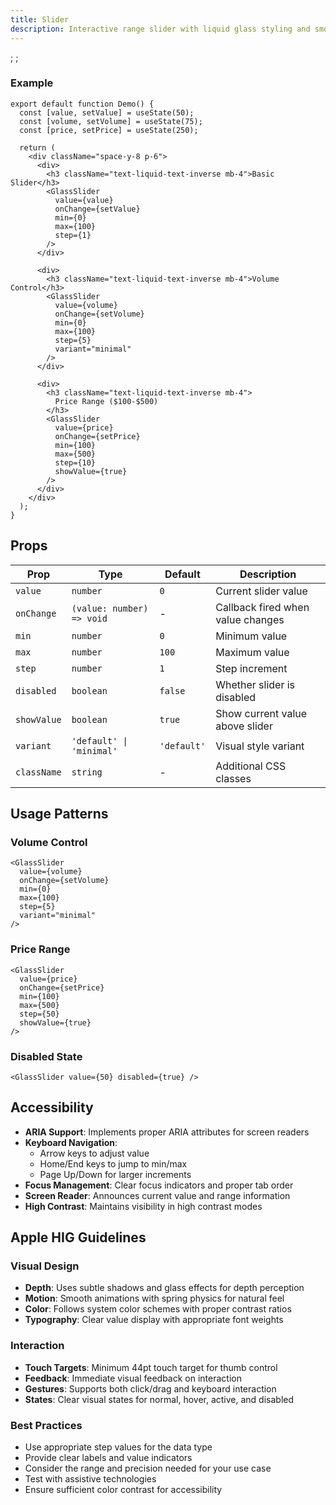 ```yaml
---
title: Slider
description: Interactive range slider with liquid glass styling and smooth animations.
---
```


;
;

### Example

```tsx
export default function Demo() {
  const [value, setValue] = useState(50);
  const [volume, setVolume] = useState(75);
  const [price, setPrice] = useState(250);

  return (
    <div className="space-y-8 p-6">
      <div>
        <h3 className="text-liquid-text-inverse mb-4">Basic Slider</h3>
        <GlassSlider
          value={value}
          onChange={setValue}
          min={0}
          max={100}
          step={1}
        />
      </div>

      <div>
        <h3 className="text-liquid-text-inverse mb-4">Volume Control</h3>
        <GlassSlider
          value={volume}
          onChange={setVolume}
          min={0}
          max={100}
          step={5}
          variant="minimal"
        />
      </div>

      <div>
        <h3 className="text-liquid-text-inverse mb-4">
          Price Range ($100-$500)
        </h3>
        <GlassSlider
          value={price}
          onChange={setPrice}
          min={100}
          max={500}
          step={10}
          showValue={true}
        />
      </div>
    </div>
  );
}
```

## Props

| Prop        | Type                      | Default     | Description                       |
| ----------- | ------------------------- | ----------- | --------------------------------- |
| `value`     | `number`                  | `0`         | Current slider value              |
| `onChange`  | `(value: number) => void` | -           | Callback fired when value changes |
| `min`       | `number`                  | `0`         | Minimum value                     |
| `max`       | `number`                  | `100`       | Maximum value                     |
| `step`      | `number`                  | `1`         | Step increment                    |
| `disabled`  | `boolean`                 | `false`     | Whether slider is disabled        |
| `showValue` | `boolean`                 | `true`      | Show current value above slider   |
| `variant`   | `'default' \| 'minimal'`  | `'default'` | Visual style variant              |
| `className` | `string`                  | -           | Additional CSS classes            |

## Usage Patterns

### Volume Control

```tsx
<GlassSlider
  value={volume}
  onChange={setVolume}
  min={0}
  max={100}
  step={5}
  variant="minimal"
/>
```

### Price Range

```tsx
<GlassSlider
  value={price}
  onChange={setPrice}
  min={100}
  max={500}
  step={50}
  showValue={true}
/>
```

### Disabled State

```tsx
<GlassSlider value={50} disabled={true} />
```

## Accessibility

- **ARIA Support**: Implements proper ARIA attributes for screen readers
- **Keyboard Navigation**:
  - Arrow keys to adjust value
  - Home/End keys to jump to min/max
  - Page Up/Down for larger increments
- **Focus Management**: Clear focus indicators and proper tab order
- **Screen Reader**: Announces current value and range information
- **High Contrast**: Maintains visibility in high contrast modes

## Apple HIG Guidelines

### Visual Design

- **Depth**: Uses subtle shadows and glass effects for depth perception
- **Motion**: Smooth animations with spring physics for natural feel
- **Color**: Follows system color schemes with proper contrast ratios
- **Typography**: Clear value display with appropriate font weights

### Interaction

- **Touch Targets**: Minimum 44pt touch target for thumb control
- **Feedback**: Immediate visual feedback on interaction
- **Gestures**: Supports both click/drag and keyboard interaction
- **States**: Clear visual states for normal, hover, active, and disabled

### Best Practices

- Use appropriate step values for the data type
- Provide clear labels and value indicators
- Consider the range and precision needed for your use case
- Test with assistive technologies
- Ensure sufficient color contrast for accessibility
